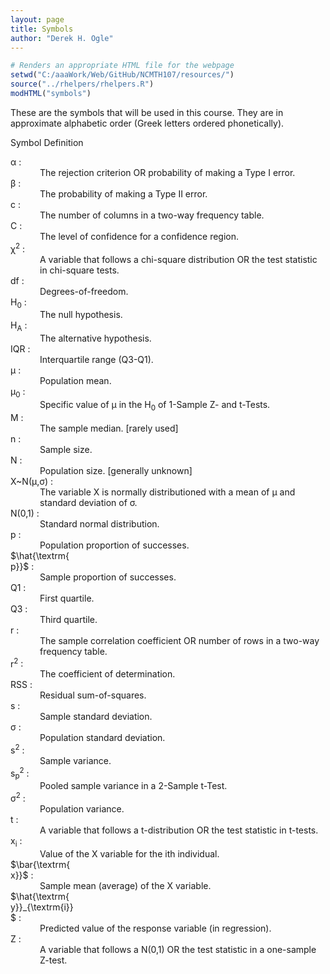 ```yaml
---
layout: page
title: Symbols
author: "Derek H. Ogle"
---
```


```r
# Renders an appropriate HTML file for the webpage
setwd("C:/aaaWork/Web/GitHub/NCMTH107/resources/")
source("../rhelpers/rhelpers.R")
modHTML("symbols")
```

These are the symbols that will be used in this course. They are in approximate alphabetic order (Greek letters ordered phonetically).

<div class="panel panel-info">
<div class="panel-heading">Symbol <span class="pull-right">Definition</span></div>
<div class="panel-body">
<dl class="dl-horizontal">
<dt>&alpha;</dt><dd>The rejection criterion OR probability of making a Type I error.</dd>
<dt>&beta;</dt><dd>The probability of making a Type II error.</dd>
<dt>c</dt><dd>The number of columns in a two-way frequency table.</dd>
<dt>C</dt><dd>The level of confidence for a confidence region.</dd>
<dt>&chi;<sup>2</sup></dt><dd>A variable that follows a chi-square distribution OR the test statistic in chi-square tests.</dd>
<dt>df</dt><dd>Degrees-of-freedom.</dd>
<dt>H<sub>0</sub></dt><dd>The null hypothesis.</dd>
<dt>H<sub>A</sub></dt><dd>The alternative hypothesis.</dd>
<dt>IQR</dt><dd>Interquartile range (Q3-Q1).</dd>
<dt>&mu;</dt><dd>Population mean.</dd>
<dt>&mu;<sub>0</sub></dt><dd>Specific value of &mu; in the H<sub>0</sub> of 1-Sample Z- and t-Tests.</dd>
<dt>M</dt><dd>The sample median. [<emph>rarely used</emph>]</dd>
<dt>n</dt><dd>Sample size.</dd>
<dt>N</dt><dd>Population size. [<emph>generally unknown</emph>]</dd>
<dt>X~N(&mu;,&sigma;)</dt><dd>The variable X is normally distributioned with a mean of &mu; and standard deviation of &sigma;.</dd>
<dt>N(0,1)</dt><dd>Standard normal distribution.</dd>
<dt>p</dt><dd>Population proportion of successes.</dd>
<dt>$\hat{\textrm{p}}$</dt><dd>Sample proportion of successes.</dd>
<dt>Q1</dt><dd>First quartile.</dd>
<dt>Q3</dt><dd>Third quartile.</dd>
<dt>r</dt><dd>The sample correlation coefficient OR number of rows in a two-way frequency table.</dd>
<dt>r<sup>2</sup></dt><dd>The coefficient of determination.</dd>
<dt>RSS</dt><dd>Residual sum-of-squares.</dd>
<dt>s</dt><dd>Sample standard deviation.</dd>
<dt>&sigma;</dt><dd>Population standard deviation.</dd>
<dt>s<sup>2</sup></dt><dd>Sample variance.</dd>
<dt>s<sub>p</sub><sup>2</sup></dt><dd>Pooled sample variance in a 2-Sample t-Test.</dd>
<dt>&sigma;<sup>2</sup></dt><dd>Population variance.</dd>
<dt>t</dt><dd>A variable that follows a t-distribution OR the test statistic in t-tests.</dd>
<dt>x<sub>i</sub></dt><dd>Value of the X variable for the ith individual.</dd>
<dt>$\bar{\textrm{x}}$</dt><dd>Sample mean (average) of the X variable.</dd>
<dt>$\hat{\textrm{y}}_{\textrm{i}}$</dt><dd>Predicted value of the response variable (in regression).</dd>
<dt>Z</dt><dd>A variable that follows a N(0,1) OR the test statistic in a one-sample Z-test.</dd>
</dl>
</div>
</div>

<style>
.panel .dl-horizontal dt {
    white-space: normal;
    width: 20%;
}
.panel .dl-horizontal dt:after {
    content: ":";
}
.panel .dl-horizontal dd {
    padding-left: 0.5em;
}

</style>

